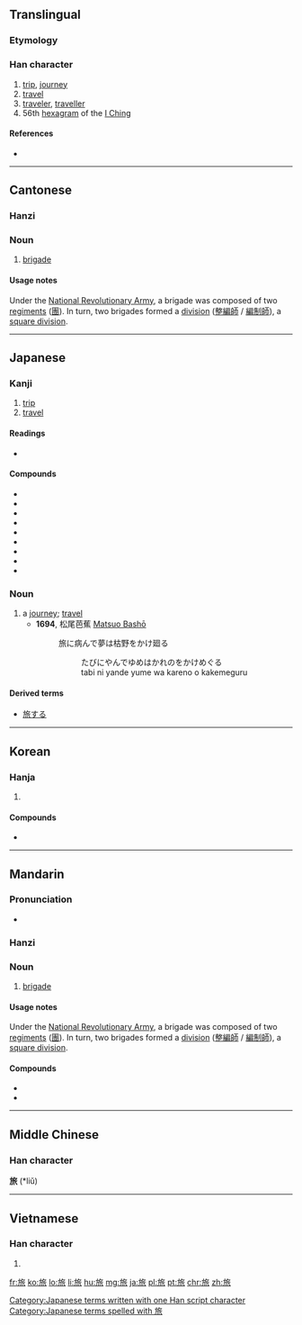 ==Translingual==

===Etymology===
{{Han compound|㫃|从|t2=together|ls=ic}}

===Han character===
{{Han char|rn=70|rad=方|as=06|sn=10|four=0823<sub>2</sub>|canj=卜尸人竹女 (YSOHV)}}

# [[trip]], [[journey]]
# [[travel]]
# [[traveler]], [[traveller]]
# 56th [[hexagram]] of the [[I Ching]]

====References====
* {{Han ref|kx=0483.020|dkj=13644|dj=0845.020|hdz=32178.070|uh=65C5|ud=26053|bh=AEC8|bd=44744}}

----

==Cantonese==

===Hanzi===
{{yue-hanzi|jyut=leoi5|y=leui5}}

===Noun===
{{yue-noun|ts|jyut=leoi5|rs=方06}}

# {{context|military|lang=yue}} [[brigade]]

====Usage notes====
{{sense|military}} Under the [[w:National Revolutionary Army|National Revolutionary Army]], a brigade was composed of two [[regiment]]s ([[團]]). In turn, two brigades formed a [[division]] ([[整編師]] / [[編制師]]), a [[square division]].

----

==Japanese==

===Kanji===
{{ja-kanji|grade=3|rs=方06}}

# [[trip]]
# [[travel]]

====Readings====
* {{ja-readings|on=[[りょ]] (ryo)|kun=[[たび]] (tabi)}}

====Compounds====
* {{l|ja|sc=Jpan|旅先|tr=たびさき, tabisaki}}
* {{l|ja|sc=Jpan|旅路|tr=たびじ, tabiji}}
* {{l|ja|sc=Jpan|旅立|tr=たびだち, tabidachi}}
* {{l|ja|sc=Jpan|旅人|tr=たびびと, tabibito}}
* {{l|ja|sc=Jpan|旅館|tr=りょかん, ryokan}}
* {{l|ja|sc=Jpan|旅券|tr=りょけん, ryoken}}
* {{l|ja|sc=Jpan|旅行|tr=りょこう, ryokō}}
* {{l|ja|sc=Jpan|旅団|tr=りょだん, ryodan}}
* {{l|ja|sc=Jpan|旅費|tr=りょひ, ryohi}}

===Noun===
{{ja-noun|k|hira=たび|rom=tabi}}

# a [[journey]]; [[travel]]
#* '''1694''', 松尾芭蕉 [[w:Matsuo Bashō|Matsuo Bashō]]
#*: 旅に病んで夢は枯野をかけ廻る
#*:: たびにやんでゆめはかれのをかけめぐる
#*:: tabi ni yande yume wa kareno o kakemeguru

====Derived terms====
* [[旅する]]

[[Category:Japanese terms written with one Han script character]]
[[Category:Japanese terms spelled with 旅]]

----

==Korean==

===Hanja===
{{ko-hanja|hangeul=[[려]], [[여]]|eumhun=|rv=ryeo, yeo|mr=ryŏ, yŏ|y=lye, ye}}

# {{defn|lang=ko|sort=方06}}

====Compounds====
* {{l|ko|旅券|tr=[[여권]], yeo.gweon}}

----

==Mandarin==

===Pronunciation===
* {{audio|Zh-lu.ogg|Audio|lang=zh}}

===Hanzi===
{{cmn-hanzi|pin=[[lǚ]] ([[lü3]])|wg=lü<sup>3</sup>}}

===Noun===
{{cmn-noun|ts|pin=lǚ|pint=lü3}}

# {{context|military|lang=zh}} [[brigade]]

====Usage notes====
{{sense|military}} Under the [[w:National Revolutionary Army|National Revolutionary Army]], a brigade was composed of two [[regiment]]s ([[團]]). In turn, two brigades formed a [[division]] ([[整編師]] / [[編制師]]), a [[square division]].

====Compounds====
* {{l|zh|旅舍|tr=lǚshè}}
* {{l|zh|旅社|tr=lǚshè}}

----

==Middle Chinese==
===Han character===
'''旅''' (*liǔ)<!--note: asterisk indicates that this character appears more than four times in the Tang Dynasty corpus of literature-->

----

==Vietnamese==

===Han character===
{{vi-hantu|[[lữ]]|rs=方06}}

# {{defn|lang=vi|sort=方06}}

[[fr:旅]]
[[ko:旅]]
[[lo:旅]]
[[li:旅]]
[[hu:旅]]
[[mg:旅]]
[[ja:旅]]
[[pl:旅]]
[[pt:旅]]
[[chr:旅]]
[[zh:旅]]
